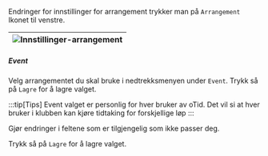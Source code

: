 Endringer for innstillinger for arrangement trykker man på `Arrangement` Ikonet til venstre.

|![Innstillinger-arrangement](/img/innstillingerarrangement.png)|
|-|

##### Event
Velg arrangementet du skal bruke i nedtrekksmenyen under `Event`. Trykk så på `Lagre` for å lagre valget.

:::tip[Tips]
Event valget er personlig for hver bruker av oTid. Det vil si at hver bruker i klubben kan kjøre tidtaking for forskjellige løp
:::

Gjør endringer i feltene som er tilgjengelig som ikke passer deg.

Trykk så på `Lagre` for å lagre valget.

